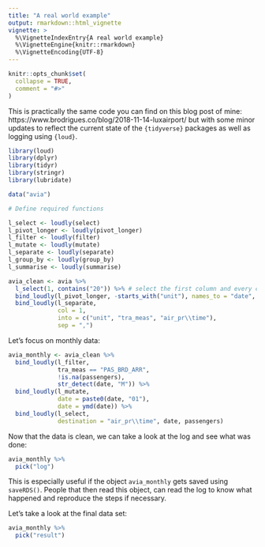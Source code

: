 ```yaml
---
title: "A real world example"
output: rmarkdown::html_vignette
vignette: >
  %\VignetteIndexEntry{A real world example}
  %\VignetteEngine{knitr::rmarkdown}
  %\VignetteEncoding{UTF-8}
---
```


```r
knitr::opts_chunk$set(
  collapse = TRUE,
  comment = "#>"
)
```

This is practically the same code you can find on this blog post of mine:
https://www.brodrigues.co/blog/2018-11-14-luxairport/
but with some minor updates to reflect the current state of the `{tidyverse}` packages as well
as logging using `{loud}`.

```r
library(loud)
library(dplyr)
library(tidyr)
library(stringr)
library(lubridate)

data("avia")

# Define required functions

l_select <- loudly(select)
l_pivot_longer <- loudly(pivot_longer)
l_filter <- loudly(filter)
l_mutate <- loudly(mutate)
l_separate <- loudly(separate)
l_group_by <- loudly(group_by)
l_summarise <- loudly(summarise)

```

```r
avia_clean <- avia %>%
  l_select(1, contains("20")) %>% # select the first column and every column starting with 10
  bind_loudly(l_pivot_longer, -starts_with("unit"), names_to = "date", values_to = "passengers") %>%
  bind_loudly(l_separate,
              col = 1,
              into = c("unit", "tra_meas", "air_pr\\time"),
              sep = ",") 

```

Let’s focus on monthly data:

```r
avia_monthly <- avia_clean %>%
  bind_loudly(l_filter,
              tra_meas == "PAS_BRD_ARR",
              !is.na(passengers),
              str_detect(date, "M")) %>%
  bind_loudly(l_mutate,
              date = paste0(date, "01"),
              date = ymd(date)) %>%
  bind_loudly(l_select,
              destination = "air_pr\\time", date, passengers)

```

Now that the data is clean, we can take a look at the log and see what was done:

```r

avia_monthly %>%
  pick("log")

```

This is especially useful if the object `avia_monthly` gets saved using `saveRDS()`. People that
then read this object, can read the log to know what happened and reproduce the steps if necessary.

Let's take a look at the final data set:

```r
avia_monthly %>%
  pick("result")
```
